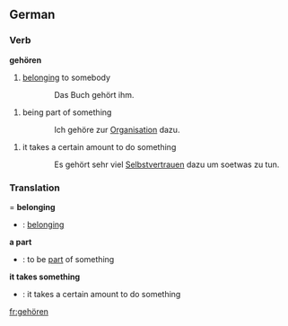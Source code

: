 ==German==
===Verb===
'''gehören'''
# [[belonging]] to somebody
::Das Buch gehört ihm.
# being part of something
::Ich gehöre zur [[Organisation]] dazu.
# it takes a certain amount to do something
::Es gehört sehr viel [[Selbstvertrauen]] dazu um soetwas zu tun.

===Translation====
'''belonging'''
*{{en}}: [[belonging]]

'''a part'''
*{{en}}: to be [[part]] of something

'''it takes something'''
*{{en}}: it takes a certain amount to do something

[[fr:gehören]]